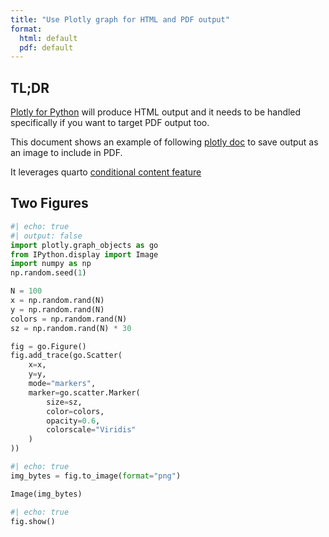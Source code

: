 ```yaml
---
title: "Use Plotly graph for HTML and PDF output"
format: 
  html: default
  pdf: default
---
```


::: {.callout-note collapsable=true}

## TL;DR

[Plotly for Python](https://plotly.com/python/) will produce HTML output and it needs to be handled specifically if you want to target PDF output too. 

This document shows an example of following [plotly doc](https://plotly.com/python/static-image-export/#display-bytes-as-image-using-ipythondisplayimage) to save output as an image to include in PDF.

It leverages quarto [conditional content feature](https://quarto.org/docs/authoring/conditional.html)

:::


## Two Figures

```python
#| echo: true
#| output: false
import plotly.graph_objects as go
from IPython.display import Image
import numpy as np
np.random.seed(1)

N = 100
x = np.random.rand(N)
y = np.random.rand(N)
colors = np.random.rand(N)
sz = np.random.rand(N) * 30

fig = go.Figure()
fig.add_trace(go.Scatter(
    x=x,
    y=y,
    mode="markers",
    marker=go.scatter.Marker(
        size=sz,
        color=colors,
        opacity=0.6,
        colorscale="Viridis"
    )
))
```

::: {.content-visible when-format='pdf'}
```python
#| echo: true
img_bytes = fig.to_image(format="png")

Image(img_bytes)
```

:::

::: {.content-visible when-format='html'}
```python
#| echo: true
fig.show()
```
:::

